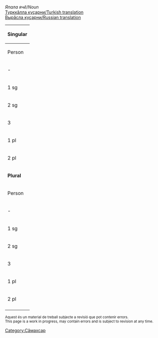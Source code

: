 

''Япала ячӗ''/''Noun''<br/>
[http://ilazki.thinkgeek.co.uk/~spectre/txuvaix/cv-tr/index.php?q=тетрадь Турккӑлла куҫарни/Turkish translation]<br/>
[http://samah.chv.su/cgi-bin/s.cgi?a=s&word=тетрадь Вырӑсла куҫарни/Russian translation]

{|class=wikitable
|-
!colspan=9|'''Singular'''
|-
!  Person  !!  Tеп<br/>Absolutive<br>''Мӗн?''  !!  Камӑнлӑх<br/>Genitive<br>''Мӗнӗн?''  !!  Пару<br/>Dative<br>''Мӗне?''  !!  Вырӑн<br/>Locative<br>''Мӗнре?''  !!  Туху<br/>Ablative<br>''Мӗнрен?''  !!  Пӗрлелӗх<br/>Instrumental<br>''Мӗнпе?''  !!  Ҫуклӑх<br/>Privative<br>''Мӗнсӗр?''  !!  Пирке<br/>Final<br>''Мӗншӗн?''
|-
| - || тетрадь || тетрад·ӗн || тетрад·е || тетрадь·ре || тетрадь·рен || тетрадь·пе || тетрадь·сӗр || тетрадь·шӗн
|-
| 1 sg || тетрад·ӗм || тетрад·ӗм·ӗн || тетрад·ӗм·е || тетрад·ӗм·ре || тетрад·ӗм·рен || тетрад·ӗм·пе || тетрад·ӗм·сӗр || тетрад·ӗм·шӗн 
|-
| 2 sg || тетрад·ӳ || тетрад·ӳ·н || тетрад·н·е<br/>тетрад·ӳ·не || тетрад·ӳ·н·те || тетрад·ӳ·н·тен || тетрад·ӳ·пе || тетрад·ӳ·сӗр || тетрад·ӳ·шӗн 
|-
| 3 || тетрач·ӗ || тетрач·ӗ·н || тетрадь··не || тетрач·ӗ·нче || тетрач·ӗ·нчен || тетрач·ӗ·пе || тетрач·ӗ·сӗр || тетрач·ӗ·шӗн 
|-
| 1 pl || тетрад·ӗм·ӗр || тетрад·ӗм·ӗр·ӗн || тетрад·ӗм·ӗр·е || тетрад·ӗм·ӗр·те || тетрад·ӗм·ӗр·тен || тетрад·ӗм·ӗр·пе || тетрад·ӗм·ӗр·сӗр || тетрад·ӗм·ӗр·шӗн 
|-
| 2 pl || тетрад·ӗр || тетрад·ӗр·ӗн || тетрад·ӗр·е || тетрад·ӗр·те || тетрад·ӗр·тен || тетрад·ӗр·пе || тетрад·ӗр·сӗр || тетрад·ӗр·шӗн 
|-
!colspan=9|'''Plural'''
|-
!  Person  !!  Tеп<br/>Absolutive<br>''Мӗн?''  !!  Камӑнлӑх<br/>Genitive<br>''Мӗнӗн?''  !!  Пару<br/>Dative<br>''Мӗне?''  !!  Вырӑн<br/>Locative<br>''Мӗнре?''  !!  Туху<br/>Ablative<br>''Мӗнрен?''  !!  Пӗрлелӗх<br/>Instrumental<br>''Мӗнпе?''  !!  Ҫуклӑх<br/>Privative<br>''Мӗнсӗр?''  !!  Пирке<br/>Final<br>''Мӗншӗн?''
|-
| - || тетрадь·сем || тетрадь·се·н || тетрадь·сен·е || тетрадь·сен·че || тетрадь·сен·чен || тетрадь·сем·пе || тетрадь·сем·сӗр || тетрадь·сем·шӗн
|-
| 1 sg || тетрад·ӗм·сем || тетрад·ӗм·се·н || тетрад·ӗм·сен·е || тетрад·ӗм·сен·че || тетрад·ӗм·сен·чен || тетрад·ӗм·сем·пе || тетрад·ӗм·сем·сӗр || тетрад·ӗм·сем·шӗн 
|-
| 2 sg || тетрад·ӳ·сем || тетрад·ӳ·се·н || тетрад·ӳ·сен·е || тетрад·ӳ·сен·че || тетрад·ӳ·сен·чен || тетрад·ӳ·сем·пе || тетрад·ӳ·сем·сӗр || тетрад·ӳ·сем·шӗн 
|-
| 3 || тетрач·ӗ·сем || тетрач·ӗ·се·н || тетрач·ӗ·сен·е || тетрач·ӗ·сен·че || тетрач·ӗ·сен·чен || тетрач·ӗ·сем·пе || тетрач·ӗ·сем·сӗр || тетрач·ӗ·сем·шӗн 
|-
| 1 pl || тетрад·ӗм·ӗр·сем || тетрад·ӗм·ӗр·се·н || тетрад·ӗм·ӗр·сен·е || тетрад·ӗм·ӗр·сен·че || тетрад·ӗм·ӗр·сен·чен || тетрад·ӗм·ӗр·сем·пе || тетрад·ӗм·ӗр·сем·сӗр || тетрад·ӗм·ӗр·сем·шӗн 
|-
| 2 pl || тетрад·ӗр·сем || тетрад·ӗр·се·н || тетрад·ӗр·сен·е || тетрад·ӗр·сен·че || тетрад·ӗр·сен·чен || тетрад·ӗр·сем·пе || тетрад·ӗр·сем·сӗр || тетрад·ӗр·сем·шӗн 
|-
|}

<small>
Aquest és un material de treball subjecte a revisió que pot contenir errors.<br/>
This page is a work in progress, may contain errors and is subject to revision at any time. 
</small>

[[Category:Сӑмахсар]]